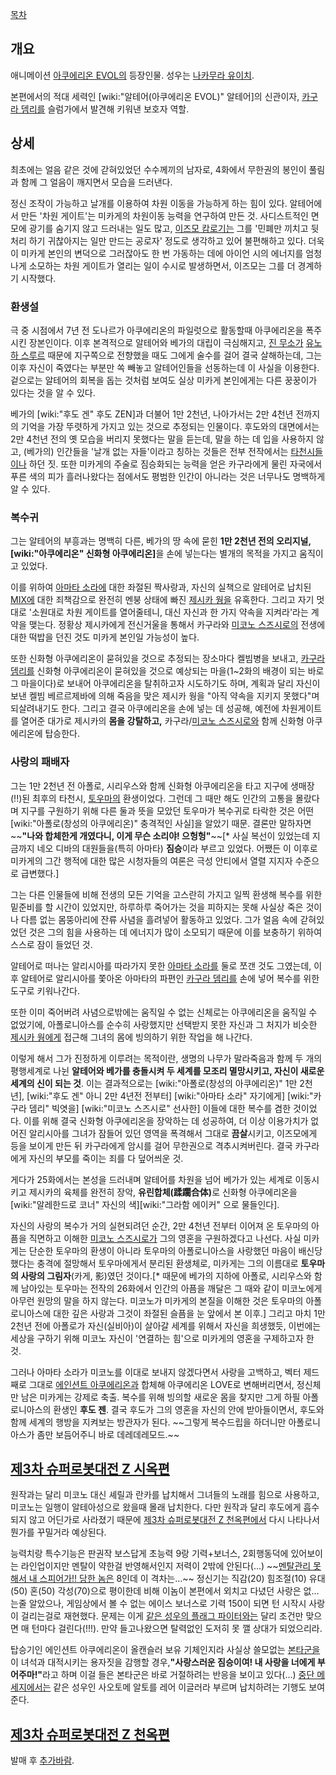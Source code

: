[[목차]]

== 개요 ==
애니메이션 [[아쿠에리온 EVOL]]의 등장인물. 성우는 [[나카무라 유이치]].

본편에서의 적대 세력인 [wiki:"알테어(아쿠에리온 EVOL)" 알테어]의 신관이자, [[카구라 뎀리]]를 슬럼가에서 발견해 키워낸 보호자 역할.

== 상세 ==
최초에는 얼음 같은 것에 갇혀있었던 수수께끼의 남자로, 4화에서 무한권의 봉인이 풀림과 함께 그 얼음이 깨지면서 모습을 드러낸다.

정신 조작이 가능하고 날개를 이용하여 차원 이동을 가능하게 하는 힘이 있다. 알테어에서 만든 '차원 게이트'는 미카게의 차원이동 능력을 연구하여 만든 것. 사디스트적인 면모에 광기를 숨기지 않고 드러내는 일도 많고, [[이즈모 캄로기]]는 그를 '민폐만 끼치고 뒷처리 하기 귀찮아지는 일만 만드는 공로자' 정도로 생각하고 있어 불편해하고 있다. 더욱이 미카게 본인의 변덕으로 그러잖아도 한 번 가동하는 데에 아이언 시의 에너지를 엄청나게 소모하는 차원 게이트가 열리는 일이 수시로 발생하면서, 이즈모는 그를 더 경계하기 시작했다.

=== 환생설 ===
극 중 시점에서 7년 전 도나르가 아쿠에리온의 파일럿으로 활동할때 아쿠에리온을 폭주시킨 장본인이다. 이후 본격적으로 알테어와 베가의 대립이 극심해지고, [[진 무소]]가 [[유노하 스루르]] 때문에 지구쪽으로 전향했을 때도 그에게 술수를 걸어 결국 살해하는데, 그는 이후 자신이 죽였다는 부분만 쏙 빼놓고 알테어인들을 선동하는데 이 사실을 이용한다. 겉으로는 알테어의 회복을 돕는 것처럼 보여도 실상 미카게 본인에게는 다른 꿍꿍이가 있다는 것을 알 수 있다.

베가의 [wiki:"후도 겐" 후도 ZEN]과 더불어 1만 2천년, 나아가서는 2만 4천년 전까지의 기억을 가장 뚜렷하게 가지고 있는 것으로 추정되는 인물이다. 후도와의 대면에서는 2만 4천년 전의 옛 모습을 버리지 못했다는 말을 듣는데, 말을 하는 데 입을 사용하지 않고, (베가의) 인간들을 '날개 없는 자들'이라고 칭하는 것들은 전부 전작에서는 [[타천시]]들이나 하던 짓. 또한 미카게의 주술로 짐승화되는 능력을 얻은 카구라에게 물린 자국에서 푸른 색의 피가 흘러나왔다는 점에서도 평범한 인간이 아니라는 것은 너무나도 명백하게 알 수 있다.

=== 복수귀 ===
그는 알테어의 부흥과는 명백히 다른, 베가의 땅 속에 묻힌 '''1만 2천년 전의 오리지널, [wiki:"아쿠에리온" 신화형 아쿠에리온]'''을 손에 넣는다는 별개의 목적을 가지고 움직이고 있었다.

이를 위하여 [[아마타 소라]]에 대한 좌절된 짝사랑과, 자신의 실책으로 알테어로 납치된 [[MIX]]에 대한 죄책감으로 완전히 멘붕 상태에 빠진 [[제시카 웡]]을 유혹한다. 그리고 자기 멋대로 '소원대로 차원 게이트를 열어줄테니, 대신 자신과 한 가지 약속을 지켜라'라는 계약을 맺는다. 정황상 제시카에게 전신거울을 통해서 카구라와 [[미코노 스즈시로]]의 전생에 대한 떡밥을 던진 것도 미카게 본인일 가능성이 높다.

또한 신화형 아쿠에리온이 묻혀있을 것으로 추정되는 장소마다 켈빔병을 보내고, [[카구라 뎀리]]를 신화형 아쿠에리온이 묻혀있을 것으로 예상되는 마을(1~2화의 배경이 되는 바로 그 마을이다)로 보내어 아쿠에리온을 탈취하고자 시도하기도 하며, 계획과 달리 자신이 보낸 켈빔 베르르제바에 의해 죽음을 맞은 제시카 웡을 "아직 약속을 지키지 못했다"며 되살려내기도 한다.
그리고 결국 아쿠에리온을 손에 넣는 데 성공해, 예전에 차원게이트를 열어준 대가로 제시카의 '''몸을 강탈하고,''' 카구라/[[미코노 스즈시로]]와 함께 신화형 아쿠에리온에 탑승한다.  

=== 사랑의 패배자 ===
그는 1만 2천년 전 아폴로, 시리우스와 함께 신화형 아쿠에리온을 타고 지구에 생매장(!!)된 최후의 타천시, [[토우마]]의 환생이었다. 그런데 그 때만 해도 인간의 고통을 몰랐다며 지구를 구원하기 위해 다른 둘과 뜻을 모았던 토우마가 복수귀로 타락한 것은 어떤 [wiki:"아폴로(창성의 아쿠에리온)" 충격적인 사실]을 알았기 때문. 결론만 말하자면 ~~'''"나와 합체한게 개였다니, 이게 무슨 소리야! 으헝헝"'''~~[* 사실 복선이 있었는데 지금까지 네오 디바의 대원들을(특히 아마타) '''짐승'''이라 부르고 있었다. 어쨌든 이 이후로 미카게의 그간 행적에 대한 많은 시청자들의 여론은 극성 안티에서 열렬 지지자 수준으로 급변했다.]

그는 다른 인물들에 비해 전생의 모든 기억을 고스란히 가지고 일찍 환생해 복수를 위한 밑준비를 할 시간이 있었지만, 하루하루 죽어가는 것을 피하지는 못해 사실상 죽은 것이나 다름 없는 몸뚱아리에 잔류 사념을 흘려넣어 활동하고 있었다. 그가 얼음 속에 갇혀있었던 것은 그의 힘을 사용하는 데 에너지가 많이 소모되기 때문에 이를 보충하기 위하여 스스로 잠이 들었던 것.

알테어로 떠나는 알리시아를 따라가지 못한 [[아마타 소라]]를 둘로 쪼갠 것도 그였는데, 이후 알테어로 알리시아를 쫓아온 아마타의 파편인 [[카구라 뎀리]]를 손에 넣어 복수를 위한 도구로 키워나간다.

또한 이미 죽어버려 사념으로밖에는 움직일 수 없는 신체로는 아쿠에리온을 움직일 수 없었기에, 아폴로니아스를 순수히 사랑했지만 선택받지 못한 자신과 그 처지가 비슷한 [[제시카 웡]]에게 접근해 그녀의 몸에 빙의하기 위한 작업을 해 나간다.

이렇게 해서 그가 진정하게 이루려는 목적이란, 생명의 나무가 말라죽음과 함께 두 개의 평행세계로 나뉜 '''알테어와 베가를 충돌시켜 두 세계를 모조리 멸망시키고, 자신이 새로운 세계의 신이 되는 것'''. 이는 결과적으로는 [wiki:"아폴로(창성의 아쿠에리온)" 1만 2천년], [wiki:"후도 겐" 아니 2만 4년전 전부터] [wiki:"아마타 소라" 자기에게] [wiki:"카구라 뎀리" 빅엿을] [wiki:"미코노 스즈시로" 선사한] 이들에 대한 복수를 겸한 것이었다. 이를 위해 결국 신화형 아쿠에리온을 장악하는 데 성공하여, 더 이상 이용가치가 없어진 알리시아를 그녀가 잠들어 있던 영역을 폭격해서 그대로 '''끔살'''시키고, 이즈모에게 등을 보이게 만든 뒤 카구라에게 암시를 걸어 무한권으로 격추시켜버린다. 결국 카구라에게 자신의 부모를 죽이는 죄를 다 덮어씌운 것.

게다가 25화에서는 본성을 드러내며 알테어를 차원을 넘어 베가가 있는 세계로 이동시키고 제시카의 육체를 완전히 장악, '''유린합체(蹂躙合体)'''로 신화형 아쿠에리온을 [wiki:"알레한드로 코너" 자신의 색][wiki:"그라함 에이커" 으로 물들인다]. 

자신의 사랑의 복수가 거의 실현되려던 순간, 2만 4천년 전부터 이어져 온 토우마의 아픔을 직면하고 이해한 [[미코노 스즈시로]]가 그의 영혼을 구원하겠다고 나선다. 사실 미카게는 단순한 토우마의 환생이 아니라 토우마의 아폴로니아스을 사랑했던 마음이 배신당했다는 충격에 절망해서 토우마에게서 분리된 환생체로, 미카게는 그의 이름대로 '''토우마의 사랑의 그림자'''(카게, 影)였던 것이다.[* 때문에 베가의 지하에 아폴로, 시리우스와 함께 남아있는 토우마는 전작의 26화에서 인간의 아픔을 깨달은 그 때와 같이 미코노에게 아무런 원망의 말을 하지 않는다. 미코노가 미카게의 본질을 이해한 것은 토우마의 아폴로니아스에 대한 깊은 사랑과 그것이 좌절된 슬픔을 눈 앞에서 본 이후.] 그리고 마치 1만 2천년 전에 아폴로가 자신(실비아)이 살아갈 세계를 위해서 자신을 희생했듯, 이번에는 세상을 구하기 위해 미코노 자신이 '연결하는 힘'으로 미카게의 영혼을 구제하고자 한 것.

그러나 아마타 소라가 미코노를 이대로 보내지 않겠다면서 사랑을 고백하고, 벡터 제드 째로 그대로 [[에인션트 아쿠에리온]]과 합체해 아쿠에리온 LOVE로 변해버리면서, 정신체만 남은 미카게는 강제로 축출. 복수를 위해 빙의할 새로운 몸을 찾지만 그게 하필 아폴로니아스의 환생인 '''후도 젠'''. 결국 후도가 그의 영혼을 자신의 안에 받아들이면서, 후도와 함께 세계의 행방을 지켜보는 방관자가 된다. ~~그렇게 복수드립을 하더니만 아폴로니아스가 좀만 보듬어주니 바로 데레데레모드.~~

== [[제3차 슈퍼로봇대전 Z 시옥편]] ==
원작과는 달리 미코노 대신 셰릴과 란카를 납치해서 그녀들의 노래를 힘으로 사용하고, 미코노는 일행이 알테아성으로 왔을때 몰래 납치한다.
다만 원작과 달리 후도에게 흡수되지 않고 어딘가로 사라졌기 때문에 [[제3차 슈퍼로봇대전 Z 천옥편]]에서 다시 나타나서 뭔가를 꾸밀거라 예상된다.

능력치랑 특수기능은 판권작 보스답게 초능력 9랑 기력+보너스, 2회행동덕에 있어보이는 라인업이지만 멘탈이 약한걸 반영해서인지 저력이 2밖에 안된다(…) ~~[[가드라이트 메온섬|멘탈관리 못해서 내 스피어가!! 당한 놈]]은 8인데 이 격차는…~~
정신기는 직감(20) 힘조절(10) 유대(50) 혼(50) 각성(70)으로 평이한데 비해 이놈이 본편에서 외치고 다녔던 사랑은 없…는줄 알았으나, 게임상에서 볼 수 없는 에이스 보너스로 기력 150이 되면 턴 시작시 사랑이 걸리는걸로 재현했다. 문제는 이게 [[그라함 에이커|같은 성우의 플래그 파이터]]와는 달리 조건만 맞으면 매 턴마다 걸린다(!!!). 만약 들고나왔으면 탈력없인 도저히 못 깰 상대가 되었으리라.

탑승기인 에인션트 아쿠에리온이 올캔슬러 보유 기체인지라 사실상 쓸모없는 [[본타군]]을 이 녀석과 대적시키는 용자짓을 감행할 경우,''' "사랑스러운 짐승이여! 내 사랑을 너에게 부어주마!" '''라고 하며 이걸 들은 본타군은 바로 거절하려는 반응을 보이고 있다(…) [[중단 메세지]]에서는 같은 성우인 사오토메 알토를 레어 이글러라 부르며 납치하려는 기행도 보여준다.

== [[제3차 슈퍼로봇대전 Z 천옥편]] == 
발매 후 [[추가바람]].
